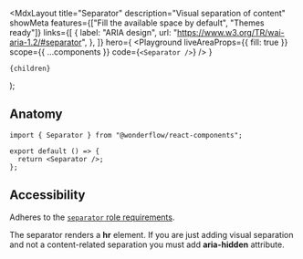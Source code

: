 
  <MdxLayout
    title="Separator"
    description="Visual separation of content"
    showMeta
    features={["Fill the available space by default", "Themes ready"]}
    links={[
      {
        label: "ARIA design",
        url: "https://www.w3.org/TR/wai-aria-1.2/#separator",
      },
    ]}
    hero={
      <Playground
        liveAreaProps={{ fill: true }}
        scope={{ ...components }}
        code={`<Separator />`}
      />
    }
  >
    {children}
  </MdxLayout>
);

## Anatomy

```tsx highlight=1,4
import { Separator } from "@wonderflow/react-components";

export default () => {
  return <Separator />;
};
```

## Accessibility

Adheres to the [`separator` role requirements](https://www.w3.org/TR/wai-aria-1.2/#separator).

The separator renders a **hr** element. If you are just adding visual
separation and not a content-related separation you must add **aria-hidden** attribute.
